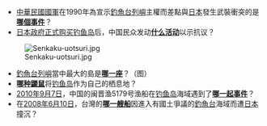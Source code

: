*[[中華民國國軍|中華民國國軍]]在1990年為宣示[[釣魚台列嶼|釣魚台列嶼]]主權而差點與[[日本|日本]]發生武裝衝突的是'''[[漢疆演習|哪個事件]]'''？
*[[日本政府|日本政府]][[日本政府购买钓鱼岛事件|正式购买]][[钓鱼岛|钓鱼岛]]后，中国民众发动'''[[2012年中国反日示威活动|什么活动]]'''以示抗议？
[[File:Senkaku-uotsuri.jpg|right]]
*[[釣魚台列嶼|釣魚台列嶼]]當中最大的島是'''[[釣魚臺|哪一座]]'''？（图）
*'''[[釣魚台鼴|哪种鼹鼠]]'''将[[钓鱼岛|钓鱼岛]]作为自己的栖息地？
*[[2010年|2010年]][[9月7日|9月7日]]，中国的闽晋渔5179号渔船在[[钓鱼岛|钓鱼岛]]海域遇到了'''[[中国渔船与日本巡逻船钓鱼岛相撞事件|哪一起事件]]'''？
*在[[2008年|2008年]][[6月10日|6月10日]]，台灣的'''[[聯合號海釣船事件|哪一艘船]]'''因進入有國土爭議的[[釣魚台|釣魚台]]海域而遭[[日本|日本]]撞沉？